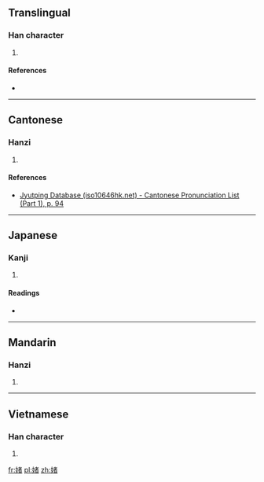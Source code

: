 ==Translingual==

===Han character===
{{Han char|rn=38|rad=女|as=09|sn=12|four=4446<sub>0</sub>|canj=女十大日 (VJKA)|ids=⿰[[女]][[者]]}}

# {{defn|Han|sort=女09}}

====References====
* {{Han ref|kx=0266.300|dkj=06491|hdz=21063.110|uh=5A8E|ud=23182|bh=D4E3|bd=54499}}

----

==Cantonese==

===Hanzi===
{{yue-hanzi|jyut=[[ze2]]|y=je2}}

# {{defn|lang=yue|sort=女09}}

====References====
* [http://www.iso10646hk.net/jp/document/download.jsp Jyutping Database (iso10646hk.net) - Cantonese Pronunciation List (Part 1), p. 94]

----

==Japanese==

===Kanji===
{{ja-kanji|grade=|rs=女09}}

# {{defn|lang=ja|sort=女09}}

====Readings====
* {{ja-readings|on=[[そ]] (so)|kun=}}

----

==Mandarin==

===Hanzi===
{{cmn-hanzi|pin=[[jiě]] ([[jie3]])|wg=chieh<sup>3</sup>}}

# {{defn|lang=cmn|sort=女09}}

----

==Vietnamese==

===Han character===
{{vi-readings|rs=女09| hanviet = chửa}}

# {{defn|lang=vi|sort=女09}}

[[fr:媎]]
[[pl:媎]]
[[zh:媎]]